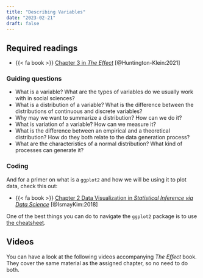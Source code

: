 ```yaml
---
title: "Describing Variables"
date: "2023-02-21"
draft: false
---
```



## Required readings

- {{< fa book >}} [Chapter 3 in *The Effect*](https://theeffectbook.net/ch-DescribingVariables.html) [@Huntington-Klein:2021]

### Guiding questions 

- What is a variable? What are the types of variables do we usually work with in social sciences? 
- What is a distribution of a variable? What is the difference between the distributions of continuous and discrete variables? 
- Why may we want to summarize a distribution? How can we do it? 
- What is variation of a variable? How can we measure it?  
- What is the difference between an empirical and a theoretical distribution? How do they both relate to the data generation process? 
- What are the characteristics of a normal distribution? What kind of processes can generate it? 

### Coding 

And for a primer on what is a `ggplot2` and how we will be using it to plot data, check this out:

- {{< fa book >}} [Chapter 2 Data Visualization in *Statistical Inference via Data Science*](https://moderndive.com/2-viz.html) [@IsmayKim:2018]

One of the best things you can do to navigate the `ggplot2` package is to use [the cheatsheet](https://posit.co/wp-content/uploads/2022/10/data-visualization-1.pdf). 


<!-- ## Recommended readings -->



<!-- Look through your notes on regression from your last stats class. Also, you can skim through these resources: -->

<!-- - {{< fa book >}} 7.1–7.3 in *OpenIntro Statistics* [@DiezBarrCetinkaya-Rundel:2017] -->
<!-- - {{< fa book >}} 8.1 in *OpenIntro Statistics* [@DiezBarrCetinkaya-Rundel:2017] -->

<!-- We'll review all this regression stuff in the videos, so *don't panic* if this all looks terrifying! Also, take advantage of the videos that accompany the *OpenIntro* chapters. And *also*, the *OpenIntro* chapters are heavier on the math—don't worry if you don't understand everything. -->

## Videos 

You can have a look at the following videos accompanying *The Effect* book. They cover the same material as the assigned chapter, so no need to do both. 





<!-- ## Slides -->

<!-- The slides for today's lesson are available online as an HTML file. Use the buttons below to open the slides either as an interactive website or as a static PDF (for printing or storing for later). You can also click in the slides below and navigate through them with your left and right arrow keys. -->


<!-- :::{.callout-tip} -->
<!-- **Fun fact**: If you type <kbd>?</kbd> (or <kbd>shift</kbd> + <kbd>/</kbd>) while going through the slides, you can see a list of special slide-specific commands. -->
<!-- ::: -->


<!-- ## Videos -->

<!-- ```{r show-youtube-list, echo=FALSE, results="asis"} -->
<!-- youtube_list(slide_details, playlist_id) -->
<!-- ``` -->


<!-- ## In-class stuff -->

<!-- Here are all the materials we'll use in class: -->

<!-- - [**Session 2 FAQ slides**](/slides/02-class.html) ([PDF](/slides/02-class.pdf)) -->
<!-- - [Errors vs. warnings vs. messages](https://moderndive.com/1-getting-started.html#messages) (i.e. what to do when R shows you red text) -->
<!-- - R Markdown examples: -->
<!--     - Example R Markdown file used as a code-through or step-by-step teaching document: -->
<!--         - Lots of [blog posts here](https://www.andrewheiss.com/blog/) -->
<!--         - Julia Silge, ["Modeling human/computer interactions on Star Trek from #TidyTuesday with workflowsets"](https://juliasilge.com/blog/star-trek/) -->
<!--         - Bob Rudis, ["Some Covid Donuts To End The Week"](https://rud.is/b/2021/08/13/some-covid-donuts-to-end-the-week/) -->
<!--         - Holger K. von Jouanne-Diedrich, ["The “Youth Bulge” of Afghanistan: The Hidden Force behind Political Instability"](https://blog.ephorie.de/the-youth-bulge-of-afghanistan-the-hidden-force-behind-political-instability) -->
<!--     - Example R Markdown file used as a publicly-consumable document:  -->
<!--         - Click on the "Manuscript" menu item [at this site](https://stats.andrewheiss.com/cautioning-canary/) -->
<!--         - See [the Rmd file here](https://github.com/andrewheiss/cautioning-canary/blob/master/manuscript/manuscript.Rmd) -->

<!-- Hands-on R materials: -->

<!-- - [{{< fa brands r-project >}}RStudio.cloud project](https://rstudio.cloud/spaces/269500/content/4377348) -->
<!-- - [{{< fa file-zipper >}}Project `.zip` file](/projects/01-class.zip) -->
<!-- - [{{< fa file-csv >}}Gapminder data](/files/data/package_data/gapminder.csv) -->
<!-- - [Lab slides 1: Markdown and universal writing](/slides/01-class_01_markdown-writing.html) ([PDF](/slides/01-class_01_markdown-writing.pdf)) -->
<!-- - [Lab slides 2: Getting started with R and RStudio](/slides/01-class_02-getting-started.html) ([PDF](/slides/01-class_02-getting-started.pdf)) -->
<!-- - [Lab slides 3: Data basics](/slides/01-class_03_data-basics.html) ([PDF](/slides/01-class_03_data-basics.pdf)) -->
<!-- - [Lab slides 4: Visualize data with ggplot2](/slides/01-class_04_visualize-data.html) ([PDF](/slides/01-class_04_visualize-data.pdf)) -->
<!-- - [Lab slides 5: Transform data with dplyr](/slides/01-class_05_transform-data.html) ([PDF](/slides/01-class_05_transform-data.pdf)) -->
<!-- - [{{< fa file-csv >}} `restaurant_inspections.csv`](https://vincentarelbundock.github.io/Rdatasets/csv/causaldata/restaurant_inspections.csv) -->



